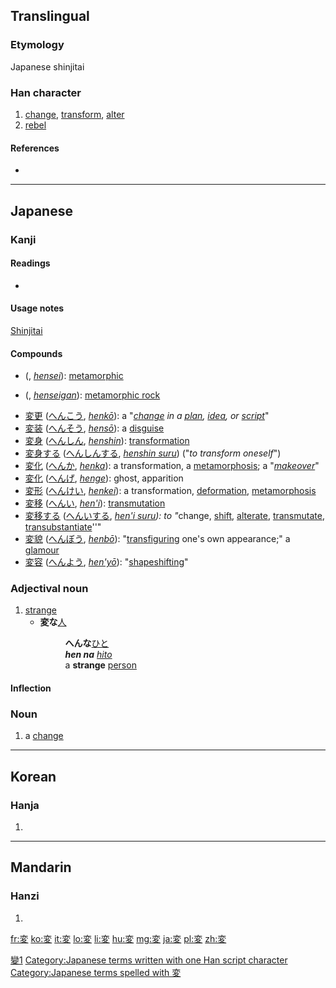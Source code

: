 {{also|變|变}}
==Translingual==
{{ja-forms|変|[[变]]|[[變]]}}

===Etymology===
Japanese shinjitai {{Han simp|變|f=䜌|t=亦}}

===Han character===
{{Han char|rn=34|rad=夂|as=06|sn=9|four=|canj=卜金竹水 (YCHE)}}

# [[change]], [[transform]], [[alter]]
# [[rebel]]

====References====
* {{Han ref|kx=0245.101|dkj=05703|hdz=20869.080|uh=5909|ud=22793}}

----

==Japanese==

===Kanji===
{{ja-kanji|grade=4|rs=夊06}}

====Readings====
* {{ja-readings|on=[[へん]] (''hen'')|kun=[[かわる]] (''kawaru''), [[かえる]] (''kaeru'')}}

====Usage notes====
[[shinjitai|Shinjitai]]

====Compounds====
{{der-top|Compounds}}
* {{l|ja|変成}} ({{l|ja|へんせい}}, ''[[hensei]]''): [[metamorphic]]
* {{l|ja|変成岩}} ({{l|ja|へんせいがん}}, ''[[henseigan]]''): [[metamorphic rock]]
* [[変更]] ([[へんこう]], ''[[henkō]]''): a "''[[change]] in a [[plan]], [[idea]], or [[script]]''"
* [[変装]] ([[へんそう]], ''[[hensō]]''): a [[disguise]]
* [[変身]] ([[へんしん]], ''[[henshin]]''): [[transformation]]
* [[変身する]] ([[へんしんする]], ''[[henshin suru]]'') ("''to transform oneself''")
* [[変化]] ([[へんか]], ''[[henka]]''): a transformation, a [[metamorphosis]]; a "''[[makeover]]''"
* [[変化]] ([[へんげ]], ''[[henge]]''): ghost, apparition
* [[変形]] ([[へんけい]], ''[[henkei]]''):  a transformation, [[deformation]], [[metamorphosis]]
* [[変移]] ([[へんい]], ''[[hen'i]]''): [[transmutation]]
* [[変移する]] ([[へんいする]], ''[[hen'i suru]]): to "''change, [[shift]], [[alterate]], [[transmutate]], [[transubstantiate]]''"
* [[変貌]] ([[へんぼう]], ''[[henbō]]''): "[[transfiguring]] one's own appearance;" a [[glamour]]
* [[変容]] ([[へんよう]], ''[[hen'yō]]''):  "[[shapeshifting]]"
{{bottom}}

===Adjectival noun===
{{ja-adj|s|decl=na|hira=へん|rom=hen|kyu=變}}

# [[strange]]
#* '''変な'''[[人]]
#*: '''へんな'''[[ひと]]
#*: '''''hen na''' [[hito]]''
#*: a '''strange''' [[person]]

====Inflection====
{{ja-na|変|へん|hen}}

===Noun===
{{ja-noun|s|hira=へん|rom=hen|kyu=變}}

# a [[change]]

[[Category:CJKV characters simplified differently in Japan and China|變1]]
[[Category:Japanese terms written with one Han script character]]
[[Category:Japanese terms spelled with 変]]
----

==Korean==

===Hanja===
{{ko-hanja|hangeul=[[변]]|eumhun=|rv=byeon|mr=pyŏn|y=pyen}}

# {{defn|lang=ko|sort=夊06}}

----

==Mandarin==

===Hanzi===
{{cmn-hanzi|pin=[[biàn]] ([[bian4]])|wg=pien<sup>4</sup>}}

# {{defn|lang=cmn|sort=夊06}}

[[fr:変]]
[[ko:変]]
[[it:変]]
[[lo:変]]
[[li:変]]
[[hu:変]]
[[mg:変]]
[[ja:変]]
[[pl:変]]
[[zh:変]]